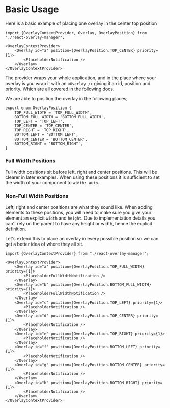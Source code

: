 
<Meta title="Documentation/Basic Usage" />

# Basic Usage

Here is a basic example of placing one overlay in the center top position

<Canvas>
    <Story height={'200px'} id="hidden-stories--center-top" />
</Canvas>

```tsx dark="true"
import {OverlayContextProvider, Overlay, OverlayPosition} from "./react-overlay-manager";

<OverlayContextProvider>
    <Overlay id="a" position={OverlayPosition.TOP_CENTER} priority={1}>
        <PlaceholderNotification />
    </Overlay>
</OverlayContextProvider>
```

The provider wraps your whole application, and in the place where your overlay is you
wrap it with an `<Overlay />` giving it an id, position and priority. Which are
all covered in the following docs.

We are able to position the overlay in the following places;

```tsx dark="true"
export enum OverlayPosition {
    TOP_FULL_WIDTH = 'TOP_FULL_WIDTH',
    BOTTOM_FULL_WIDTH = 'BOTTOM_FULL_WIDTH',
    TOP_LEFT = 'TOP_LEFT',
    TOP_CENTER = 'TOP_CENTER',
    TOP_RIGHT = 'TOP_RIGHT',
    BOTTOM_LEFT = 'BOTTOM_LEFT',
    BOTTOM_CENTER = 'BOTTOM_CENTER',
    BOTTOM_RIGHT = 'BOTTOM_RIGHT',
}
```

### Full Width Positions
Full width positions sit before left, right and center positions. This will be clearer
in later examples. When using these positions it is sufficient to set the width of
your component to `width: auto`.

### Non-Full Width Positions
Left, right and center positions are what they sound like. When adding elements to these
positions, you will need to make sure you give your element an explicit `width` and
`height`. Due to implementation details you can't rely on the parent to have any height
or width, hence the explicit definition.

Let's extend this to place an overlay in every possible position so we can get a better
idea of where they all sit.

<Canvas>
    <Story height={'500px'} id="hidden-stories--all-positions" />
</Canvas>

```tsx dark="true"
import {OverlayContextProvider} from "./react-overlay-manager";

<OverlayContextProvider>
    <Overlay id="a" position={OverlayPosition.TOP_FULL_WIDTH} priority={1}>
        <PlaceholderFullWidthNotification />
    </Overlay>
    <Overlay id="b" position={OverlayPosition.BOTTOM_FULL_WIDTH} priority={1}>
        <PlaceholderFullWidthNotification />
    </Overlay>
    <Overlay id="c" position={OverlayPosition.TOP_LEFT} priority={1}>
        <PlaceholderNotification />
    </Overlay>
    <Overlay id="d" position={OverlayPosition.TOP_CENTER} priority={1}>
        <PlaceholderNotification />
    </Overlay>
    <Overlay id="e" position={OverlayPosition.TOP_RIGHT} priority={1}>
        <PlaceholderNotification />
    </Overlay>
    <Overlay id="f" position={OverlayPosition.BOTTOM_LEFT} priority={1}>
        <PlaceholderNotification />
    </Overlay>
    <Overlay id="g" position={OverlayPosition.BOTTOM_CENTER} priority={1}>
        <PlaceholderNotification />
    </Overlay>
    <Overlay id="h" position={OverlayPosition.BOTTOM_RIGHT} priority={1}>
        <PlaceholderNotification />
    </Overlay>
</OverlayContextProvider>
```